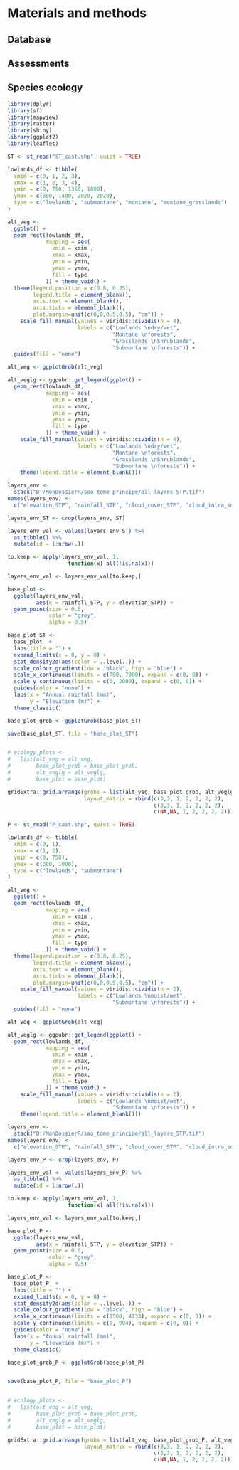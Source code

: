 # Materials and methods

## Database

## Assessments

## Species ecology

```r
library(dplyr)
library(sf)
library(mapview)
library(raster)
library(shiny)
library(ggplot2)
library(leaflet)
```


```r
ST <- st_read("ST_cast.shp", quiet = TRUE)

lowlands_df <- tibble(
  xmim = c(0, 1, 2, 3),
  xmax = c(1, 2, 3, 4),
  ymin = c(0, 750, 1350, 1800),
  ymax = c(800, 1400, 2020, 2020),
  type = c("lowlands", "submontane", "montane", "montane_grasslands")
)

alt_veg <-
  ggplot() +
  geom_rect(lowlands_df,
            mapping = aes(
              xmin = xmim ,
              xmax = xmax,
              ymin = ymin,
              ymax = ymax,
              fill = type
            )) + theme_void() + 
  theme(legend.position = c(0.8, 0.25),
        legend.title = element_blank(),
        axis.text = element_blank(),
        axis.ticks = element_blank(),
        plot.margin=unit(c(0,0,0.5,0.5), "cm")) +
    scale_fill_manual(values = viridis::cividis(n = 4), 
                      labels = c("Lowlands \ndry/wet", 
                                 "Montane \nforests", 
                                 "Grasslands \nShrublands", 
                                 "Submontane \nforests")) +
  guides(fill = "none")

alt_veg <- ggplotGrob(alt_veg)

alt_veglg <- ggpubr::get_legend(ggplot() +
  geom_rect(lowlands_df,
            mapping = aes(
              xmin = xmim ,
              xmax = xmax,
              ymin = ymin,
              ymax = ymax,
              fill = type
            )) + theme_void() +
    scale_fill_manual(values = viridis::cividis(n = 4), 
                      labels = c("Lowlands \ndry/wet", 
                                 "Montane \nforests", 
                                 "Grasslands \nShrublands", 
                                 "Submontane \nforests")) +
    theme(legend.title = element_blank()))

layers_env <- 
  stack("D:/MonDossierR/sao_tome_principe/all_layers_STP.tif")
names(layers_env) <- 
  c("elevation_STP", "rainfall_STP", "cloud_cover_STP", "cloud_intra_sd__STP")

layers_env_ST <- crop(layers_env, ST)

layers_env_val <- values(layers_env_ST) %>% 
  as_tibble() %>% 
  mutate(id = 1:nrow(.))

to.keep <- apply(layers_env_val, 1, 
                   function(x) all(!is.na(x)))

layers_env_val <- layers_env_val[to.keep,]

base_plot <-
  ggplot(layers_env_val,
         aes(x = rainfall_STP, y = elevation_STP)) +
  geom_point(size = 0.5,
             color = "grey",
             alpha = 0.5)

base_plot_ST <-
  base_plot  +
  labs(title = "") +
  expand_limits(x = 0, y = 0) +
  stat_density2d(aes(color = ..level..)) +
  scale_colour_gradient(low = "black", high = "blue") +
  scale_x_continuous(limits = c(700, 7000), expand = c(0, 0)) +
  scale_y_continuous(limits = c(0, 2000), expand = c(0, 0)) +
  guides(color = "none") +
  labs(x = "Annual rainfall (mm)",
       y = "Elevation (m)") +
  theme_classic()

base_plot_grob <- ggplotGrob(base_plot_ST)

save(base_plot_ST, file = "base_plot_ST")


# ecology_plots <-
#   list(alt_veg = alt_veg,
#        base_plot_grob = base_plot_grob,
#        alt_veglg = alt_veglg,
#        base_plot = base_plot)


```


```r

gridExtra::grid.arrange(grobs = list(alt_veg, base_plot_grob, alt_veglg),
                        layout_matrix = rbind(c(3,3, 1, 2, 2, 2, 2),
                                              c(3,3, 1, 2, 2, 2, 2),
                                              c(NA,NA, 1, 2, 2, 2, 2)))

```



```r

P <- st_read("P_cast.shp", quiet = TRUE)

lowlands_df <- tibble(
  xmim = c(0, 1),
  xmax = c(1, 2),
  ymin = c(0, 750),
  ymax = c(800, 1000),
  type = c("lowlands", "submontane")
)

alt_veg <-
  ggplot() +
  geom_rect(lowlands_df,
            mapping = aes(
              xmin = xmim ,
              xmax = xmax,
              ymin = ymin,
              ymax = ymax,
              fill = type
            )) + theme_void() + 
  theme(legend.position = c(0.8, 0.25),
        legend.title = element_blank(),
        axis.text = element_blank(),
        axis.ticks = element_blank(),
        plot.margin=unit(c(0,0,0.5,0.5), "cm")) +
    scale_fill_manual(values = viridis::cividis(n = 2), 
                      labels = c("Lowlands \nmoist/wet", 
                                 "Submontane \nforests")) +
  guides(fill = "none")

alt_veg <- ggplotGrob(alt_veg)

alt_veglg <- ggpubr::get_legend(ggplot() +
  geom_rect(lowlands_df,
            mapping = aes(
              xmin = xmim ,
              xmax = xmax,
              ymin = ymin,
              ymax = ymax,
              fill = type
            )) + theme_void() +
    scale_fill_manual(values = viridis::cividis(n = 2), 
                      labels = c("Lowlands \nmoist/wet", 
                                 "Submontane \nforests")) +
    theme(legend.title = element_blank()))

layers_env <- 
  stack("D:/MonDossierR/sao_tome_principe/all_layers_STP.tif")
names(layers_env) <- 
  c("elevation_STP", "rainfall_STP", "cloud_cover_STP", "cloud_intra_sd__STP")

layers_env_P <- crop(layers_env, P)

layers_env_val <- values(layers_env_P) %>% 
  as_tibble() %>% 
  mutate(id = 1:nrow(.))

to.keep <- apply(layers_env_val, 1, 
                   function(x) all(!is.na(x)))

layers_env_val <- layers_env_val[to.keep,]

base_plot_P <-
  ggplot(layers_env_val,
         aes(x = rainfall_STP, y = elevation_STP)) +
  geom_point(size = 0.5,
             color = "grey",
             alpha = 0.5)

base_plot_P <-
  base_plot_P  +
  labs(title = "") +
  expand_limits(x = 0, y = 0) +
  stat_density2d(aes(color = ..level..)) +
  scale_colour_gradient(low = "black", high = "blue") +
  scale_x_continuous(limits = c(1500, 4133), expand = c(0, 0)) +
  scale_y_continuous(limits = c(0, 904), expand = c(0, 0)) +
  guides(color = "none") +
  labs(x = "Annual rainfall (mm)",
       y = "Elevation (m)") +
  theme_classic()

base_plot_grob_P <- ggplotGrob(base_plot_P)


save(base_plot_P, file = "base_plot_P")


# ecology_plots <-
#   list(alt_veg = alt_veg,
#        base_plot_grob = base_plot_grob,
#        alt_veglg = alt_veglg,
#        base_plot = base_plot)


```


```r

gridExtra::grid.arrange(grobs = list(alt_veg, base_plot_grob_P, alt_veglg),
                        layout_matrix = rbind(c(3,3, 1, 2, 2, 2, 2),
                                              c(3,3, 1, 2, 2, 2, 2),
                                              c(NA,NA, 1, 2, 2, 2, 2)))

```





